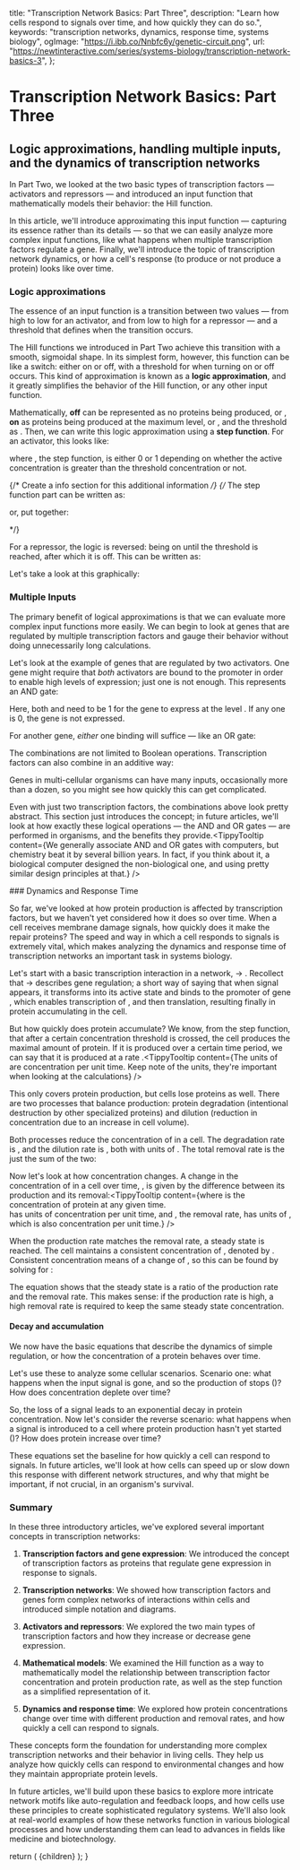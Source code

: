 
  title: "Transcription Network Basics: Part Three",
  description: "Learn how cells respond to signals over time, and how quickly they can do so.",
  keywords: "transcription networks, dynamics, response time, systems biology",
  ogImage: "https://i.ibb.co/Nnbfc6y/genetic-circuit.png",
  url: "https://newtinteractive.com/series/systems-biology/transcription-network-basics-3",
};

# Transcription Network Basics: Part Three

## Logic approximations, handling multiple inputs, and the dynamics of transcription networks

In Part Two, we looked at the two basic types of transcription factors &mdash; activators and repressors &mdash; and introduced an input function that mathematically models their behavior: the Hill function.

In this article, we'll introduce approximating this input function &mdash; capturing its essence rather than its details &mdash; so that we can easily analyze more complex input functions, like what happens when multiple transcription factors regulate a gene. Finally, we'll introduce the topic of transcription network dynamics, or how a cell's response (to produce or not produce a protein) looks like over time.

### Logic approximations

The essence of an input function is a transition between two values &mdash; from high to low for an activator, and from low to high for a repressor &mdash; and a threshold that defines when the transition occurs.

The Hill functions we introduced in Part Two achieve this transition with a smooth, sigmoidal shape. In its simplest form, however, this function can be like a switch: either on or off, with a threshold for when turning on or off occurs. This kind of approximation is known as a **logic approximation**, and it greatly simplifies the behavior of the Hill function, or any other input function.

Mathematically, **off** can be represented as no proteins being produced, or <MathFormula tex="f(X^*) = 0" />, **on** as proteins being produced at the maximum level, or <MathFormula tex="f(X^*) = \beta" />, and the threshold as <MathFormula tex="X^* = K" />. Then, we can write this logic approximation using a **step function**. For an activator, this looks like:

<ArticleSection variant="math">
  <MathFormula tex="f(X^*) = \beta \cdot \theta(X^* > K)" />
</ArticleSection>

where <MathFormula tex="\theta(X^* > K)" />, the step function, is either 0 or 1 depending on whether the active concentration <MathFormula tex="X^*" /> is greater than the threshold concentration <MathFormula tex="K" /> or not. 

{/* Create a info section for this additional information */}
{/* The step function part can be written as:

<div className="flex flex-col justify-center mt-4 mb-12 mx-auto">
  <MathFormula tex="\theta(X^* > K) = \begin{cases} 0 & \text{if } X^* < K \\ 1 & \text{if } X^* \geq K \end{cases}" />
</div>

or, put together:

<div className="flex flex-col justify-center mt-4 mb-12 mx-auto">
  <MathFormula tex="f(X^*) = \begin{cases} 0 & \text{if } X^* < K \\ \beta & \text{if } X^* \geq K \end{cases}" />
</div> */}

For a repressor, the logic is reversed: being on until the threshold is reached, after which it is off. This can be written as:

<ArticleSection variant="math">
  <MathFormula tex="f(X^*) = \beta \cdot \theta(X^* < K)" />
</ArticleSection>

Let's take a look at this graphically:

<ArticleSection variant="large" className="mt-9 md:mt-8">
  <StepFunctionTutorial />
</ArticleSection>

### Multiple Inputs

The primary benefit of logical approximations is that we can evaluate more complex input functions more easily. We can begin to look at genes that are regulated by multiple transcription factors and gauge their behavior without doing unnecessarily long calculations.

Let's look at the example of genes that are regulated by two activators. One gene might require that *both* activators are bound to the promoter in order to enable high levels of expression; just one is not enough. This represents an AND gate:

<ArticleSection variant="math">
  <MathFormula className="text-sm sm:text-base" tex="f(X^*, Y^*) = \beta \cdot \theta(X^* > K_X) \cdot \theta(Y^* > K_Y)" />
</ArticleSection>

Here, both <MathFormula tex="\theta(X^* > K_X)" /> and <MathFormula tex="\theta(Y^* > K_Y)" /> need to be 1 for the gene to express at the level <MathFormula tex="\beta" />. If any one is 0, the gene is not expressed.

For another gene, *either* one binding will suffice &mdash; like an OR gate:

<ArticleSection variant="math">
  <MathFormula className="text-sm sm:text-base" tex="f(X^*, Y^*) = \beta \cdot \theta(X^* > K_X \hspace{0.75em} \text{OR} \hspace{0.75em} Y^* > K_Y)" />
</ArticleSection>

The combinations are not limited to Boolean operations. Transcription factors can also combine in an additive way:

<ArticleSection variant="math">
  <MathFormula tex="f(X^*, Y^*) = \beta_X X^* + \beta_Y Y^*" />
</ArticleSection>

Genes in multi-cellular organisms can have many inputs, occasionally more than a dozen, so you might see how quickly this can get complicated.

Even with just two transcription factors, the combinations above look pretty abstract. This section just introduces the concept; in future articles, we'll look at how exactly these logical operations &mdash; the AND and OR gates &mdash; are performed in organisms, and the benefits they provide.<TippyTooltip content={<TippyTooltipContent>We generally associate AND and OR gates with computers, but chemistry beat it by several billion years. In fact, if you think about it, a biological computer designed the non-biological one, and using pretty similar design principles at that.</TippyTooltipContent>} />

<div className="mb-8" />
### Dynamics and Response Time

So far, we've looked at how protein production is affected by transcription factors, but we haven't yet considered how it does so over time. When a cell receives membrane damage signals, how quickly does it make the repair proteins? The speed and way in which a cell responds to signals is extremely vital, which makes analyzing the dynamics and response time of transcription networks an important task in systems biology.

Let's start with a basic transcription interaction in a network, <MathFormula tex="X" /> → <MathFormula tex="Y" />. Recollect that <MathFormula tex="X" /> → <MathFormula tex="Y" /> describes gene regulation; a short way of saying that when signal <MathFormula tex="S_X" /> appears, it transforms <MathFormula tex="X" /> into its active state <MathFormula tex="X^*" /> and binds to the promoter of gene <MathFormula tex="Y" />, which enables transcription of <MathFormula tex="Y" />, and then translation, resulting finally in protein <MathFormula tex="Y" /> accumulating in the cell. 

<ArticleSection variant="medium" className="mt-5 md:mt-4">
  <ImageSeries
    images={[
    {
      src: "/images/gene-expression-diagram-full.svg",
      alt: "Detailed diagram of gene expression process from DNA to protein production",
      width: 745,
      height: 323,
      caption: "Simple diagram of gene expression, described by X → Y.",
      }
    ]}
    maxWidth="600px"
  />
</ArticleSection>

But how quickly does protein <MathFormula tex="Y" /> accumulate? We know, from the step function, that after a certain concentration threshold is crossed, the cell produces the maximal <MathFormula tex="\beta" /> amount of protein. If it is produced over a certain time period, we can say that it is produced at a rate <MathFormula tex="\beta" />.<TippyTooltip content={<TippyTooltipContent>The units of <MathFormula variant="popover" tex="\beta" /> are concentration per unit time. Keep note of the units, they're important when looking at the calculations</TippyTooltipContent>} />

This only covers protein production, but cells lose proteins as well. There are two processes that balance <MathFormula tex="Y" /> production: protein degradation (intentional destruction by other specialized proteins) and dilution (reduction in concentration due to an increase in cell volume).

Both processes reduce the concentration of <MathFormula tex="Y" /> in a cell. The degradation rate is <MathFormula tex="\alpha_{deg}" />, and the dilution rate is <MathFormula tex="\alpha_{dil}" />, both with units of <MathFormula tex="1/time" />. The total removal rate <MathFormula tex="\alpha" /> is the just the sum of the two:

<ArticleSection variant="math">
  <MathFormula tex="\alpha = \alpha_{deg} + \alpha_{dil}" />
</ArticleSection>

Now let's look at how concentration changes. A change in the concentration of <MathFormula tex="Y" /> in a cell over time, <MathFormula tex="{dY}/{dt}" />, is given by the difference between its production and its removal:<TippyTooltip content={<TippyTooltipContent>where <MathFormula variant="popover" tex="Y" /> is the concentration of protein at any given time.<br/><MathFormula variant="popover" tex="\beta" /> has units of concentration per unit time, and <MathFormula variant="popover" tex="\alpha Y" />, the removal rate, has units of <MathFormula variant="popover" tex="\dfrac{1}{\text{time}} \cdot \text{concentration}" />, which is also concentration per unit time.</TippyTooltipContent>} />

<ArticleSection variant="math">
  <MathFormula tex="\dfrac{dY}{dt} = \beta - \alpha Y" />
</ArticleSection>

When the production rate matches the removal rate, a steady state is reached. The cell maintains a consistent concentration of <MathFormula tex="Y" />, denoted by <MathFormula tex="Y_{st}" />. Consistent concentration means of a change of <MathFormula tex="0" />, so this can be found by solving for <MathFormula tex="{dY}/{dt} = 0" />:

<ArticleSection variant="math">
  <MathFormula tex="Y_{st} = \dfrac{\beta}{\alpha}" />
</ArticleSection>

The equation shows that the steady state is a ratio of the production rate and the removal rate. This makes sense: if the production rate is high, a high removal rate is required to keep the same steady state concentration.

#### Decay and accumulation
We now have the basic equations that describe the dynamics of simple regulation, or how the concentration of a protein <MathFormula tex="Y" /> behaves over time.

Let's use these to analyze some cellular scenarios. Scenario one: what happens when the input signal <MathFormula tex="S_X" /> is gone, and so the production of <MathFormula tex="Y" /> stops (<MathFormula tex="\beta = 0" />)? How does <MathFormula tex="Y" /> concentration deplete over time?

<ArticleSection variant="large" className="mt-9 md:mt-8">
  <ProteinDecayResponseTimeTutorial />
</ArticleSection>

So, the loss of a signal leads to an exponential decay in protein concentration. Now let's consider the reverse scenario: what happens when a signal <MathFormula tex="S_X" /> is introduced to a cell where protein production hasn't yet started (<MathFormula tex="Y = 0" />)? How does protein <MathFormula tex="Y" /> increase over time?

<ArticleSection variant="large" className="mt-9 md:mt-8">
  <ProteinAccumulationResponseTimeTutorial />
</ArticleSection>

These equations set the baseline for how quickly a cell can respond to signals. In future articles, we'll look at how cells can speed up or slow down this response with different network structures, and why that might be important, if not crucial, in an organism's survival.
<div className="mb-8" />

### Summary

In these three introductory articles, we've explored several important concepts in transcription networks:

1. **Transcription factors and gene expression**: We introduced the concept of transcription factors as proteins that regulate gene expression in response to signals.

2. **Transcription networks**: We showed how transcription factors and genes form complex networks of interactions within cells and introduced simple notation and diagrams.

3. **Activators and repressors**: We explored the two main types of transcription factors and how they increase or decrease gene expression.

4. **Mathematical models**: We examined the Hill function as a way to mathematically model the relationship between transcription factor concentration and protein production rate, as well as the step function as a simplified representation of it.

5. **Dynamics and response time**: We explored how protein concentrations change over time with different production and removal rates, and how quickly a cell can respond to signals.

These concepts form the foundation for understanding more complex transcription networks and their behavior in living cells. They help us analyze how quickly cells can respond to environmental changes and how they maintain appropriate protein levels.

In future articles, we'll build upon these basics to explore more intricate network motifs like auto-regulation and feedback loops, and how cells use these principles to create sophisticated regulatory systems. We'll also look at real-world examples of how these networks function in various biological processes and how understanding them can lead to advances in fields like medicine and biotechnology.

<ArticleSection variant="medium" className="mb-0 md:mb-0">  
  <ArticleNavigationContainer>
    <PreviousArticleLink 
    href="/series/systems-biology/transcription-network-basics-2"
    title="Transcription Network Basics: Part Two"
    />
    <NextArticleLink
      href="/series/systems-biology/autoregulation-1"
      title="Autoregulation as a Network Motif"
    />
  </ArticleNavigationContainer>
</ArticleSection>

<PostArticleSubscribe />

  return (
    <MdxLayout metadata={metadata}>{children}</MdxLayout>
  );
}
